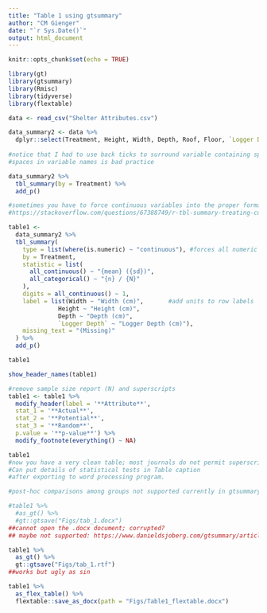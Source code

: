 ```yaml
---
title: "Table 1 using gtsummary"
author: "CM Gienger"
date: "`r Sys.Date()`"
output: html_document
---
```


```r
knitr::opts_chunk$set(echo = TRUE)

library(gt)
library(gtsummary)
library(Rmisc)
library(tidyverse)
library(flextable)

data <- read_csv("Shelter Attributes.csv")
```

```r
data_summary2 <- data %>% 
  dplyr::select(Treatment, Height, Width, Depth, Roof, Floor, `Logger Depth`) #grouping variable and measurement variables
  
#notice that I had to use back ticks to surround variable containing space
#spaces in variable names is bad practice
```

```r
data_summary2 %>%
  tbl_summary(by = Treatment) %>%
  add_p()
```

```r
#sometimes you have to force continuous variables into the proper format
#https://stackoverflow.com/questions/67388749/r-tbl-summary-treating-continuous-variables-correctly

table1 <- 
  data_summary2 %>%
  tbl_summary(
    type = list(where(is.numeric) ~ "continuous"), #forces all numeric variables to be continuous
    by = Treatment,
    statistic = list(
      all_continuous() ~ "{mean} ({sd})",
      all_categorical() ~ "{n} / {N}"
    ),
    digits = all_continuous() ~ 1,
    label = list(Width ~ "Width (cm)",       #add units to row labels
              Height ~ "Height (cm)",
              Depth ~ "Depth (cm)",
              `Logger Depth` ~ "Logger Depth (cm)"),
    missing_text = "(Missing)"
  ) %>%
  add_p()

table1
```

```r
show_header_names(table1)
```


```r
#remove sample size report (N) and superscripts
table1 <- table1 %>%
  modify_header(label = '**Attribute**',
  stat_1 = '**Actual**',
  stat_2 = '**Potential**',
  stat_3 = '**Random**',
  p.value = '**p-value**') %>%
  modify_footnote(everything() ~ NA) 

table1
#now you have a very clean table; most journals do not permit superscripts in tables.
#Can put details of statistical tests in Table caption
#after exporting to word processing program.

#post-hoc comparisons among groups not supported currently in gtsummary; might be able to do that manually in gt
```

```r
#table1 %>% 
  #as_gt() %>%
  #gt::gtsave("Figs/tab_1.docx")
##cannot open the .docx document; corrupted?
## maybe not supported: https://www.danieldsjoberg.com/gtsummary/articles/rmarkdown.html
```

```r
table1 %>% 
  as_gt() %>%
  gt::gtsave("Figs/tab_1.rtf")
##works but ugly as sin
```

```r
table1 %>%
  as_flex_table() %>%
  flextable::save_as_docx(path = "Figs/Table1_flextable.docx")
```
